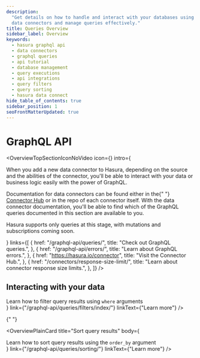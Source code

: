 ```yaml
---
description:
  "Get details on how to handle and interact with your databases using Hasura's GraphQL API. Learn methods to initialize
  data connectors and manage queries effectively."
title: Queries Overview
sidebar_label: Overview
keywords:
  - hasura graphql api
  - data connectors
  - graphql queries
  - api tutorial
  - database management
  - query executions
  - api integrations
  - query filters
  - query sorting
  - hasura data connect
hide_table_of_contents: true
sidebar_position: 1
seoFrontMatterUpdated: true
---
```



# GraphQL API

<OverviewTopSectionIconNoVideo
  icon={<Icon />}
  intro={
    <div className="overview-text">
      <p>
        When you add a new data connector to Hasura, depending on the source and the abilities of the connector, you'll
        be able to interact with your data or business logic easily with the power of GraphQL.
      </p>
      <p>
        Documentation for data connectors can be found either in the{" "}
        <a href="https://hasura.io/connectors">Connector Hub</a> or in the repo of each connector itself. With the data
        connector documentation, you'll be able to find which of the GraphQL queries documented in this section are
        available to you.
      </p>
      <p>Hasura supports only queries at this stage, with mutations and subscriptions coming soon.</p>
    </div>
  }
  links={[
    {
      href: "/graphql-api/queries/",
      title: "Check out GraphQL queries.",
    },
    {
      href: "/graphql-api/errors/",
      title: "Learn about GraphQL errors.",
    },
    {
      href: "https://hasura.io/connector",
      title: "Visit the Connector Hub.",
    },
    {
      href: "/connectors/response-size-limit/",
      title: "Learn about connector response size limits.",
    },
  ]}
/>

## Interacting with your data

<div className="overview-gallery card-wrapper">
  <OverviewPlainCard
    title="Filter query results"
    body={<div>Learn how to filter query results using <code>where</code> arguments</div>}
    link={"/graphql-api/queries/filters/index/"}
    linkText={"Learn more"}
  />

{" "}

<OverviewPlainCard
  title="Sort query results"
  body={
    <div>
      Learn how to sort query results using the <code>order_by</code> argument
    </div>
  }
  link={"/graphql-api/queries/sorting/"}
  linkText={"Learn more"}
/>

</div>
